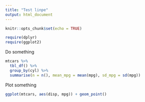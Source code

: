 ```yaml
---
title: "Test linpe"
output: html_document
---
```


```r
knitr::opts_chunk$set(echo = TRUE)
```


```r
require(dplyr)
require(ggplot2)
```

Do something

```r
mtcars %>% 
  tbl_df() %>%
  group_by(cyl) %>%
  summarise(n = n(), mean_mpg = mean(mpg), sd_mpg = sd(mpg))
```  


Plot something

```r
ggplot(mtcars, aes(disp, mpg)) + geom_point()
```


